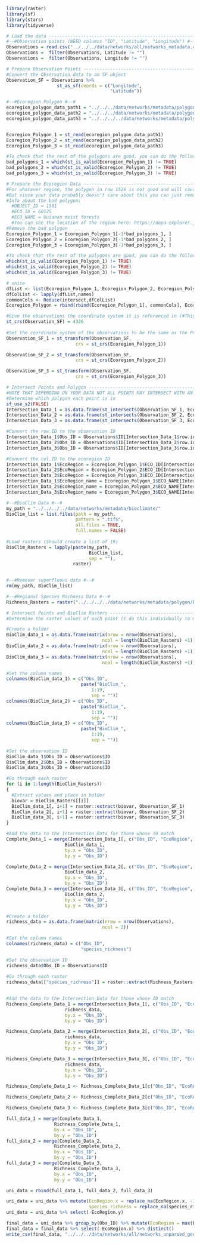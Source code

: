 
```r
library(raster)
library(sf)
library(stars)
library(tidyverse)
```

```r
# Load the data -----------------------------------------------------------
#--#Observation points (NEED columns "ID", "Latitude", "Longitude") #--# 
Observations = read.csv("../../../data/networks/all/networks_metadata.csv")
Observations =  filter(Observations, Latitude != "")
Observations =  filter(Observations, Longitude != "")

# Prepare Observation Points ----------------------------------------------
#Convert the Observation data to an SF object
Observation_SF = Observations %>%
                   st_as_sf(coords = c("Longitude", 
                                       "Latitude"))
```

```r
#--#Ecoregion Polygon #--# 
ecoregion_polygon_data_path1 = "../../../data/networks/metadata/polygon/WWF/wwf_terr_ecos.shp"
ecoregion_polygon_data_path2 = "../../../data/networks/metadata/polygon/Ecoregions2017/Ecoregions2017.shp"
ecoregion_polygon_data_path3 = "../../../../data/networks/metadata/polygon/WTE/wwf_terr_ecos.shp"


Ecoregion_Polygon_1 = st_read(ecoregion_polygon_data_path1)
Ecoregion_Polygon_2 = st_read(ecoregion_polygon_data_path2)
Ecoregion_Polygon_3 = st_read(ecoregion_polygon_data_path3)

#To check that the rest of the polygons are good, you can do the following
bad_polygons_1 = which(st_is_valid(Ecoregion_Polygon_1) != TRUE)
bad_polygons_2 = which(st_is_valid(Ecoregion_Polygon_2) != TRUE)
bad_polygons_3 = which(st_is_valid(Ecoregion_Polygon_3) != TRUE)

# Prepare the Ecoregion Data ----------------------------------------------
#For whatever region, the polygon in row 1526 is not good and will cause the whole thing to mess up.
#But since your data probably doesn't care about this you can just remove it 
#Info about the bad polygon:
  #OBJECT_ID = 1501
  #ECO_ID = 60125
  #ECO_NAME = Guianan moist forests
  #You can see the location of the region here: https://dopa-explorer.jrc.ec.europa.eu/ecoregion/60125
#Remove the bad polygon
Ecoregion_Polygon_1 = Ecoregion_Polygon_1[-1*bad_polygons_1, ]
Ecoregion_Polygon_2 = Ecoregion_Polygon_2[-1*bad_polygons_2, ]
Ecoregion_Polygon_3 = Ecoregion_Polygon_3[-1*bad_polygons_3, ]

#To check that the rest of the polygons are good, you can do the following
which(st_is_valid(Ecoregion_Polygon_1) != TRUE)
which(st_is_valid(Ecoregion_Polygon_2) != TRUE)
which(st_is_valid(Ecoregion_Polygon_3) != TRUE)

# unite
dfList <- list(Ecoregion_Polygon_1, Ecoregion_Polygon_2, Ecoregion_Polygon_3)
dfColList <- lapply(dfList,names)
commonCols <- Reduce(intersect,dfColList)
Ecoregion_Polygon = rbind(rbind(Ecoregion_Polygon_1[, commonCols], Ecoregion_Polygon_2[, commonCols]), Ecoregion_Polygon_3[, commonCols])
```

```r
#Give the observations the coordinate system it is referenced in (#This is dataset specific, if from GBIF use this number)
st_crs(Observation_SF) = 4326 
  
#Set the coordinate system of the observations to be the same as the Polygon
Observation_SF_1 = st_transform(Observation_SF,
                          crs = st_crs(Ecoregion_Polygon_1))

Observation_SF_2 = st_transform(Observation_SF,
                          crs = st_crs(Ecoregion_Polygon_2))

Observation_SF_3 = st_transform(Observation_SF,
                          crs = st_crs(Ecoregion_Polygon_3))

# Intersect Points and Polygon --------------------------------------------
#NOTE THAT DEPENDING ON YOUR DATA NOT ALL POINTS MAY INTERSECT WITH AN ECOREGION
#Determine which polygon each point is in
sf_use_s2(FALSE)
Intersection_Data_1 = as.data.frame(st_intersects(Observation_SF_1, Ecoregion_Polygon_1))
Intersection_Data_2 = as.data.frame(st_intersects(Observation_SF_2, Ecoregion_Polygon_2))
Intersection_Data_3 = as.data.frame(st_intersects(Observation_SF_3, Ecoregion_Polygon_3))

#Convert the row.ID to the observation ID
Intersection_Data_1$Obs_ID = Observations$ID[Intersection_Data_1$row.id]
Intersection_Data_2$Obs_ID = Observations$ID[Intersection_Data_2$row.id]
Intersection_Data_3$Obs_ID = Observations$ID[Intersection_Data_3$row.id]

#Convert the col.ID to the ecoregion ID
Intersection_Data_1$EcoRegion = Ecoregion_Polygon_1$ECO_ID[Intersection_Data_1$col.id]
Intersection_Data_2$EcoRegion = Ecoregion_Polygon_2$ECO_ID[Intersection_Data_2$col.id]
Intersection_Data_3$EcoRegion = Ecoregion_Polygon_3$ECO_ID[Intersection_Data_3$col.id]
Intersection_Data_1$EcoRegion_name = Ecoregion_Polygon_1$ECO_NAME[Intersection_Data_1$col.id]
Intersection_Data_2$EcoRegion_name = Ecoregion_Polygon_2$ECO_NAME[Intersection_Data_2$col.id]
Intersection_Data_3$EcoRegion_name = Ecoregion_Polygon_3$ECO_NAME[Intersection_Data_3$col.id]
```


```r
#--#BioClim Data #--# 
my_path = "../../../../data/networks/metadata/bioclimate/"
BioClim_list = list.files(path = my_path, 
                          pattern = ".tif$", 
                          all.files = TRUE, 
                          full.names = FALSE)
  
#Load rasters (Should create a list of 19)
BioClim_Rasters = lapply(paste(my_path, 
                               BioClim_list,
                               sep = ""),
                         raster)

  
#--#Remover superfluous data #--# 
rm(my_path, BioClim_list)

#--#Regional Species Richness Data #--# 
Richness_Rasters = raster("../../../../data/networks/metadata/polygon/Richness_2021.tif")

```


```r
# Intersect Points and BioClim Rasters ------------------------------------
#Determine the raster values of each point (I do this individually to make sure no errors occur)

#Create a holder
BioClim_data_1 = as.data.frame(matrix(nrow = nrow(Observations),
                                    ncol = length(BioClim_Rasters) +1))
BioClim_data_2 = as.data.frame(matrix(nrow = nrow(Observations),
                                    ncol = length(BioClim_Rasters) +1))
BioClim_data_3 = as.data.frame(matrix(nrow = nrow(Observations),
                                    ncol = length(BioClim_Rasters) +1))

#Set the column names
colnames(BioClim_data_1) = c("Obs_ID",
                            paste("BioClim_",
                                1:19,
                                sep = ""))
colnames(BioClim_data_2) = c("Obs_ID",
                            paste("BioClim_",
                                1:19,
                                sep = ""))
colnames(BioClim_data_3) = c("Obs_ID",
                            paste("BioClim_",
                                1:19,
                                sep = ""))
  
#Set the observation ID
BioClim_data_1$Obs_ID = Observations$ID
BioClim_data_2$Obs_ID = Observations$ID
BioClim_data_3$Obs_ID = Observations$ID
```

```r
#Go through each raster
for (i in 1:length(BioClim_Rasters)) 
{
  #Extract values and place in holder
  biovar = BioClim_Rasters[[i]]
  BioClim_data_1[, i+1] = raster::extract(biovar, Observation_SF_1)
  BioClim_data_2[, i+1] = raster::extract(biovar, Observation_SF_2)
  BioClim_data_3[, i+1] = raster::extract(biovar, Observation_SF_3)
}
```


```r
#Add the data to the Intersection_Data for those whose ID match
Complete_Data_1 = merge(Intersection_Data_1[, c("Obs_ID", "EcoRegion", "EcoRegion_name")], 
                      BioClim_data_1,
                      by.x = "Obs_ID",
                      by.y = "Obs_ID")

Complete_Data_2 = merge(Intersection_Data_2[, c("Obs_ID", "EcoRegion", "EcoRegion_name")], 
                      BioClim_data_2,
                      by.x = "Obs_ID",
                      by.y = "Obs_ID")
Complete_Data_3 = merge(Intersection_Data_3[, c("Obs_ID", "EcoRegion", "EcoRegion_name")], 
                      BioClim_data_2,
                      by.x = "Obs_ID",
                      by.y = "Obs_ID")
```


```r
#Create a holder
richness_data = as.data.frame(matrix(nrow = nrow(Observations),
                                    ncol = 2))

#Set the column names
colnames(richness_data) = c("Obs_ID",
                            "species_richness")

#Set the observation ID
richness_data$Obs_ID = Observations$ID
  
#Go through each raster
richness_data[["species_richness"]] = raster::extract(Richness_Rasters, Observation_SF)
  

#Add the data to the Intersection_Data for those whose ID match
Richness_Complete_Data_1 = merge(Intersection_Data_1[, c("Obs_ID", "EcoRegion")], 
                      richness_data,
                      by.x = "Obs_ID",
                      by.y = "Obs_ID")

Richness_Complete_Data_2 = merge(Intersection_Data_2[, c("Obs_ID", "EcoRegion")], 
                      richness_data,
                      by.x = "Obs_ID",
                      by.y = "Obs_ID")

Richness_Complete_Data_3 = merge(Intersection_Data_3[, c("Obs_ID", "EcoRegion")], 
                      richness_data,
                      by.x = "Obs_ID",
                      by.y = "Obs_ID")

Richness_Complete_Data_1 <- Richness_Complete_Data_1[c("Obs_ID", "EcoRegion", "species_richness")]

Richness_Complete_Data_2 <- Richness_Complete_Data_2[c("Obs_ID", "EcoRegion", "species_richness")]

Richness_Complete_Data_3 <- Richness_Complete_Data_3[c("Obs_ID", "EcoRegion", "species_richness")]
```

```r
full_data_1 = merge(Complete_Data_1, 
                  Richness_Complete_Data_1,
                  by.x = "Obs_ID",
                  by.y = "Obs_ID")
full_data_2 = merge(Complete_Data_2, 
                  Richness_Complete_Data_2,
                  by.x = "Obs_ID",
                  by.y = "Obs_ID")
full_data_3 = merge(Complete_Data_3, 
                  Richness_Complete_Data_3,
                  by.x = "Obs_ID",
                  by.y = "Obs_ID")

uni_data = rbind(full_data_1, full_data_2, full_data_3)
```

```r
uni_data = uni_data %>% mutate(EcoRegion.x = replace_na(EcoRegion.x, -1),
                               species_richness = replace_na(species_richness, -1))
uni_data = uni_data %>% select(-EcoRegion.y)
```


```r
final_data = uni_data %>% group_by(Obs_ID) %>% mutate(EcoRegion = max(EcoRegion.x), species_richness = max(species_richness))
final_data = final_data %>% select(-EcoRegion.x) %>% distinct()
write_csv(final_data, "../../../data/networks/all/networks_unparsed_geodata.csv")
```